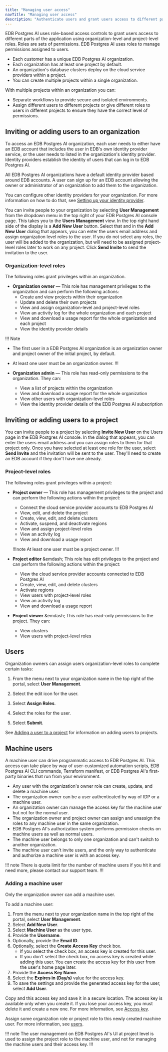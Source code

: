 ```yaml
---
title: "Managing user access"
navTitle: "Managing user access"
description: "Authenticate users and grant users access to different parts of the application"
---
```


EDB Postgres AI uses role-based access controls to grant users access to different parts of the application using organization-level and project-level roles. Roles are sets of permissions. 
EDB Postgres AI uses roles to manage permissions assigned to users.

* Each customer has a unique EDB Postgres AI organization. 
* Each organization has at least one project by default. 
* An organization's database clusters deploy on the cloud service providers within a project. 
* You can create multiple projects within a single organization.

With multiple projects within an organization you can: 
- Separate workflows to provide secure and isolated environments. 
- Assign different users to different projects or give different roles to users in different projects to ensure they have the correct level of permissions.

## Inviting or adding users to an organization

To access an EDB Postgres AI organization, each user needs to either have an EDB account that includes the user in EDB's own identity provider service, or the user needs to listed in the organization's identity provider. Identity providers establish the identity of users that can log in to EDB Postgres AI. 

All EDB Postgres AI organizations have a default identity provider based around EDB accounts. 
A user can sign up for an EDB account allowing the owner or administrator of an organization to add them to the organization.

You can configure other identity providers for your organization. For more information on how to do that, see [Setting up your identity provider](/identity_provider/).

You can invite people to your organization by selecting **User Management** from the dropdown menu in the top right of your EDB Postgres AI console page. This takes you to the **Users Management** view. In the top right hand side of the display is a **Add New User** button. Select that and in the **Add New User** dialog that appears, you can enter the users email address and assign organization level roles to the user. If you do not select any roles, the user will be added to the organization, but will need to be assigned project-level roles later to work on any project. Click **Send Invite** to send the invitation to the user.

### Organization-level roles

The following roles grant privileges within an organization.

- **Organization owner** &mdash; This role has management privileges to the organization and can perform the following actions:
  - Create and view projects within their organization
  - Update and delete their own projects
  - View and assign organization-level and project-level roles 
  - View an activity log for the whole organization and each project
  - View and download a usage report for the whole organization and each project
  - View the identity provider details

!!! Note
- The first user in a EDB Postgres AI organization is an organization owner and project owner of the initial project, by default. 
- At least one user must be an organization owner. 
!!!

- **Organization admin** &mdash; This role has read-only permissions to the organization. They can:
  - View a list of projects within the organization
  - View and download a usage report for the whole organization 
  - View other users with organization-level roles
  - View the identity provider details of the EDB Postgres AI subscription

## Inviting or adding users to a project

You can invite people to a project by selecting **Invite New User** on the Users page in the EDB Postgres AI console. In the dialog that appears, you can enter the users email address and you can assign roles to them for that project only. Once you have selected at least one role for the user, select **Send Invite** and the invitation will be sent to the user. They'll need to create an EDB account if they don't have one already.

### Project-level roles

The following roles grant privileges within a project:

- **Project owner** &mdash; This role has management privileges to the project and can perform the following actions within the project:

  - Connect the cloud service provider accounts to EDB Postgres AI 
  - View, edit, and delete the project
  - Create, view, edit, and delete clusters 
  - Activate, suspend, and deactivate regions 
  - View and assign project-level roles 
  - View an activity log
  - View and download a usage report

  !!!note
  At least one user must be a project owner. 
  !!!

- **Project editor**  &emdash; This role has edit privileges to the project and can perform the following actions within the project:

  - View the cloud service provider accounts connected to EDB Postgres AI 
  - Create, view, edit, and delete clusters 
  - Activate regions 
  - View users with project-level roles
  - View an activity log 
  - View and download a usage report 

- **Project viewer**  &emdash; This role has read-only permissions to the project. They can:

  - View clusters
  - View users with project-level roles


## Users

Organization owners can assign users organization-level roles to complete certain tasks:

1.  From the menu next to your organization name in the top right of the portal, select **User Management**.

2.  Select the edit icon for the user.

3.  Select **Assign Roles**.

4.  Select the roles for the user.

5.  Select **Submit**.

See [Adding a user to a project](managing_projects#adding_a_user_to_a_project) for information on adding users to projects.

## Machine users

A machine user can drive programmatic access to EDB Postgres AI. 
This access can take place by way of user-customized automation scripts, EDB Postgres AI CLI commands, Terraform manifest, or EDB Postgres AI's first-party binaries that run from your environment.

- Any user with the organization's owner role can create, update, and delete a machine user.
- The organization owner can be a user authenticated by way of IDP or a machine user.
- An organization owner can manage the access key for the machine user but not for the normal user.
- The organization owner and project owner can assign and unassign the roles to any machine user in the same organization.
- EDB Postgres AI's authorization system performs permission checks on machine users as well as normal users.
- The machine user belongs to only one organization and can't switch to another organization.
- The machine user can't invite users, and the only way to authenticate and authorize a machine user is with an access key.

!!! note
There is quota limit for the number of machine users if you hit it and need more, please contact our support team.
!!!

### Adding a machine user

Only the organization owner can add a machine user.

To add a machine user:

1. From the menu next to your organization name in the top right of the portal, select **User Management**.
1. Select **Add New User**.
1. Select **Machine User** as the user type.
1. Provide the **Username**.
1. Optionally, provide the **Email ID**.
1. Optionally, select the **Create Access Key** check box. 
    - If you select the check box, an access key is created for this user.
    - If you don't select the check box, no access key is created while adding this user. You can create the access key for this user from the user's home page later.
1. Provide the **Access Key Name**.
1. Select the **Expires in (Day/s)** value for the access key.
1. To save the settings and provide the generated access key for the user, select **Add User**. 

Copy and this access key and save it in a secure location. The access key is available only when you create it. If you lose your access key, you must delete it and create a new one. For more information, see [Access key](../reference/access_key/).

Assign some organization role or project role to this newly created machine user. For more information, see [users](#users).

!!! note
The user management on EDB Postgres AI's UI at project level is used to assign the project role to the machine user, and not for managing the machine users and their access key.
!!!

